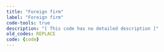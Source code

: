 ```yaml
---
title: "Foreign firm"
label: "Foreign firm"
code-tools: true
description: "[ This code has no detailed description ]"
old_codes: REPLACE
code: {code}
---
```

